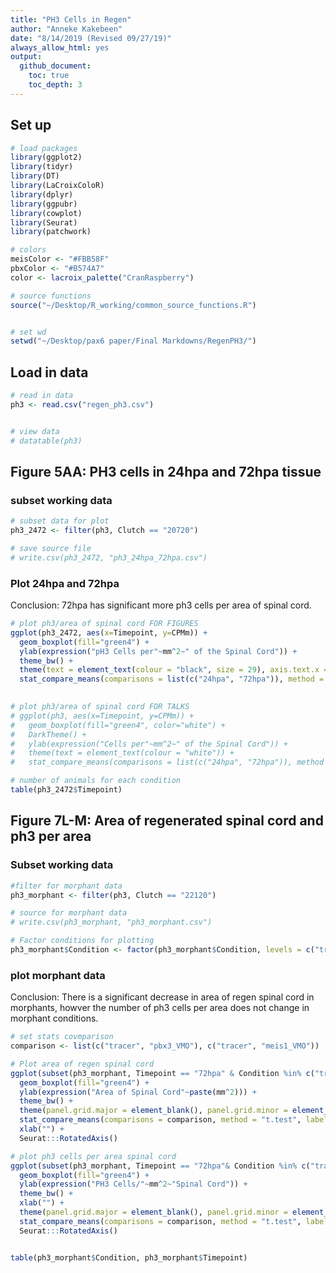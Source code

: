 ```yaml
---
title: "PH3 Cells in Regen"
author: "Anneke Kakebeen"
date: "8/14/2019 (Revised 09/27/19)"
always_allow_html: yes
output:
  github_document:
    toc: true
    toc_depth: 3
---
```


## Set up 
```r

# load packages 
library(ggplot2)
library(tidyr)
library(DT)
library(LaCroixColoR)
library(dplyr)
library(ggpubr)
library(cowplot)
library(Seurat)
library(patchwork)

# colors 
meisColor <- "#FBB58F"
pbxColor <- "#B574A7"
color <- lacroix_palette("CranRaspberry")

# source functions
source("~/Desktop/R_working/common_source_functions.R")


# set wd
setwd("~/Desktop/pax6 paper/Final Markdowns/RegenPH3/")

```

## Load in data
```r

# read in data
ph3 <- read.csv("regen_ph3.csv")


# view data
# datatable(ph3)

```

## Figure 5AA: PH3 cells in 24hpa and 72hpa tissue
### subset working data
```r

# subset data for plot
ph3_2472 <- filter(ph3, Clutch == "20720")

# save source file
# write.csv(ph3_2472, "ph3_24hpa_72hpa.csv")
```

### Plot 24hpa and 72hpa
Conclusion: 72hpa has significant more ph3 cells per area of spinal cord.
```r
# plot ph3/area of spinal cord FOR FIGURES
ggplot(ph3_2472, aes(x=Timepoint, y=CPMm)) +
  geom_boxplot(fill="green4") +
  ylab(expression("pH3 Cells per"~mm^2~" of the Spinal Cord")) +
  theme_bw() +
  theme(text = element_text(colour = "black", size = 29), axis.text.x = element_text(color="black"), axis.text.y = element_text(color="black")) +
  stat_compare_means(comparisons = list(c("24hpa", "72hpa")), method = "t.test") 
 

# plot ph3/area of spinal cord FOR TALKS
# ggplot(ph3, aes(x=Timepoint, y=CPMm)) +
#   geom_boxplot(fill="green4", color="white") +
#   DarkTheme() +
#   ylab(expression("Cells per"~mm^2~" of the Spinal Cord")) +
#   theme(text = element_text(colour = "white")) +
#   stat_compare_means(comparisons = list(c("24hpa", "72hpa")), method = "t.test", label = "p.signif", color = "white") 

# number of animals for each condition
table(ph3_2472$Timepoint)

```


## Figure 7L-M: Area of regenerated spinal cord and ph3 per area
### Subset working data
```r
#filter for morphant data
ph3_morphant <- filter(ph3, Clutch == "22120")

# source for morphant data
# write.csv(ph3_morphant, "ph3_morphant.csv")

# Factor conditions for plotting
ph3_morphant$Condition <- factor(ph3_morphant$Condition, levels = c("tracer", "meis1_VMO", "pbx3_VMO"))
```

### plot morphant data
Conclusion: There is a significant decrease in area of regen spinal cord in morphants, howver the number of ph3 cells per area does not change in morphant conditions.
```r

# set stats covmparison
comparison <- list(c("tracer", "pbx3_VMO"), c("tracer", "meis1_VMO"))

# Plot area of regen spinal cord
ggplot(subset(ph3_morphant, Timepoint == "72hpa" & Condition %in% c("tracer", "meis1_VMO", "pbx3_VMO")), aes(x=Condition, y=(Area_micron/1000))) +
  geom_boxplot(fill="green4") +
  ylab(expression("Area of Spinal Cord"~paste(mm^2))) +
  theme_bw() +
  theme(panel.grid.major = element_blank(), panel.grid.minor = element_blank(), text = element_text(colour = "black", size = 29), axis.text.x = element_text(color="black"), axis.text.y = element_text(color="black")) +
  stat_compare_means(comparisons = comparison, method = "t.test", label = "p.signif") +
  xlab("") +
  Seurat:::RotatedAxis()

# plot ph3 cells per area spinal cord
ggplot(subset(ph3_morphant, Timepoint == "72hpa"& Condition %in% c("tracer", "meis1_VMO", "pbx3_VMO")), aes(x=Condition, y=CPMm)) +
  geom_boxplot(fill="green4") +
  ylab(expression("PH3 Cells/"~mm^2~"Spinal Cord")) +
  theme_bw() +
  xlab("") +
  theme(panel.grid.major = element_blank(), panel.grid.minor = element_blank(), text = element_text(colour = "black", size = 29), axis.text.x = element_text(color="black"), axis.text.y = element_text(color="black")) +
  stat_compare_means(comparisons = comparison, method = "t.test", label = "p.signif") +
  Seurat:::RotatedAxis()


table(ph3_morphant$Condition, ph3_morphant$Timepoint)


```